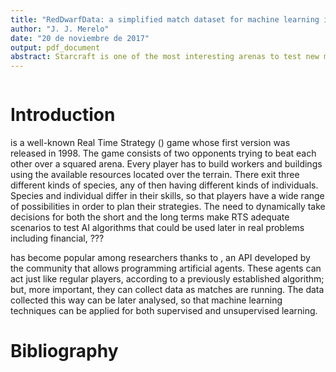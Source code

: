 ```yaml
---
title: "RedDwarfData: a simplified match dataset for machine learning in StarCraft"
author: "J. J. Merelo"
date: "20 de noviembre de 2017"
output: pdf_document
abstract: Starcraft is one of the most interesting arenas to test new machine learning and computational intelligence techniques; however, StarCraft matches take a long time and creating a good dataset for training can be hard; besides, analyzing match logs to extract the main characteristics can also be done in many different ways to the point that extracting and processing data itself can take an inordinate amount of time. In this paper we present one such simplified dataset extracted from Robinson and Watson, which we have called RedDwarfData, containing several thousand matches processed to frames, so that temporal studies can also be undertaken. This dataset is available under a free license. An initial analysis and appraisal of these matches is also made. 
---
```


```r
```

# Introduction
\emph{StarCraft} is a well-known Real Time Strategy (\emph{RTS}) game whose first version was released in 1998. The game consists of two opponents trying to beat each other over a squared arena. Every player has to build workers and buildings using the available resources located over the terrain. There exit three different kinds of species, any of then having different kinds of individuals. Species and individual differ in their skills, so that players have a wide range of possibilities in order to plan their strategies. The need to dynamically take decisions for both the short and the long terms make RTS adequate scenarios to test AI algorithms that could be used later in real problems including financial, ???

\emph{StarCraft} has become popular among researchers thanks to \emph{BWAPI}, an API developed by the community that allows programming artificial agents. These agents can act just like regular players, according to a previously established algorithm; but, more important, they can collect data as matches are running. The data collected this way can be later analysed, so that machine learning techniques can be applied for both supervised and unsupervised learning.

# Bibliography